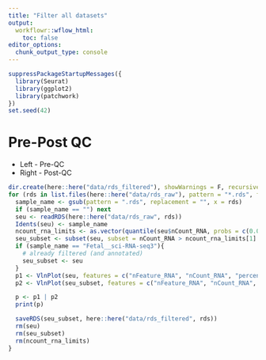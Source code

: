 ```yaml
---
title: "Filter all datasets"
output:
  workflowr::wflow_html:
    toc: false
editor_options:
  chunk_output_type: console
---
```


```r
suppressPackageStartupMessages({
  library(Seurat)
  library(ggplot2)
  library(patchwork)
})
set.seed(42)
```

# Pre-Post QC

- Left - Pre-QC
- Right - Post-QC

```r
dir.create(here::here("data/rds_filtered"), showWarnings = F, recursive = T)
for (rds in list.files(here::here("data/rds_raw"), pattern = "*.rds", full.names = F)) {
  sample_name <- gsub(pattern = ".rds", replacement = "", x = rds)
  if (sample_name == "") next
  seu <- readRDS(here::here("data/rds_raw", rds))
  Idents(seu) <- sample_name
  ncount_rna_limits <- as.vector(quantile(seu$nCount_RNA, probs = c(0.05, 0.95)))
  seu_subset <- subset(seu, subset = nCount_RNA > ncount_rna_limits[1] & nCount_RNA < ncount_rna_limits[2] & percent.mt < 15)
  if (sample_name == "Fetal__sci-RNA-seq3"){
    # already filtered (and annotated)
    seu_subset <- seu
  }
  p1 <- VlnPlot(seu, features = c("nFeature_RNA", "nCount_RNA", "percent.mt"), ncol = 3) 
  p2 <- VlnPlot(seu_subset, features = c("nFeature_RNA", "nCount_RNA", "percent.mt"), ncol = 3)

  p <- p1 | p2
  print(p)

  saveRDS(seu_subset, here::here("data/rds_filtered", rds))
  rm(seu) 
  rm(seu_subset)
  rm(ncount_rna_limits)
}
```
